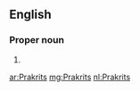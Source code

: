 ==English==

===Proper noun===
{{head|en|proper noun plural form}}

# {{plural of|Prakrit|lang=en}}

[[ar:Prakrits]]
[[mg:Prakrits]]
[[nl:Prakrits]]